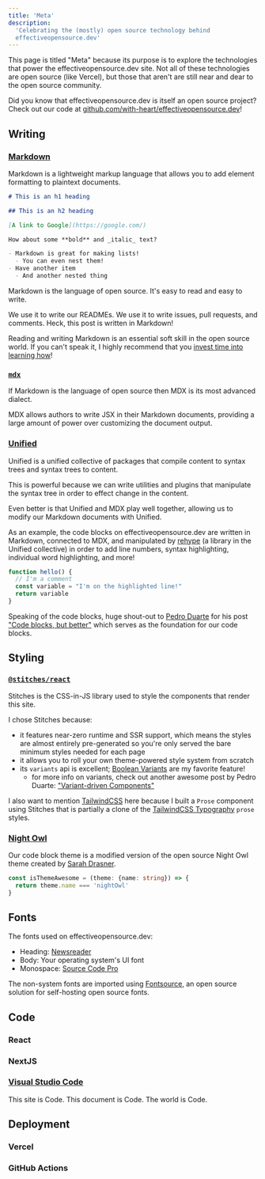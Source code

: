 ```yaml
---
title: 'Meta'
description:
  'Celebrating the (mostly) open source technology behind
  effectiveopensource.dev'
---
```


This page is titled "Meta" because its purpose is to explore the technologies
that power the effectiveopensource.dev site. Not all of these technologies are
open source (like Vercel), but those that aren't are still near and dear to the
open source community.

Did you know that effectiveopensource.dev is itself an open source project?
Check out our code at
[github.com/with-heart/effectiveopensource.dev](https://github.com/with-heart/effectiveopensource.dev)!

## Writing

### [Markdown]

Markdown is a lightweight markup language that allows you to add element
formatting to plaintext documents.

```md
# This is an h1 heading

## This is an h2 heading

[A link to Google](https://google.com/)

How about some **bold** and _italic_ text?

- Markdown is great for making lists!
  - You can even nest them!
- Have another item
  - And another nested thing
```

Markdown is the language of open source. It's easy to read and easy to write.

We use it to write our READMEs. We use it to write issues, pull requests, and
comments. Heck, this post is written in Markdown!

Reading and writing Markdown is an essential soft skill in the open source
world. If you can't speak it, I highly recommend that you [invest time into
learning how][markdownguide]!

### [`mdx`][mdx]

If Markdown is the language of open source then MDX is its most advanced
dialect.

MDX allows authors to write JSX in their Markdown documents, providing a large
amount of power over customizing the document output.

### [Unified]

Unified is a unified collective of packages that compile content to syntax trees
and syntax trees to content.

This is powerful because we can write utilities and plugins that manipulate the
syntax tree in order to effect change in the content.

Even better is that Unified and MDX play well together, allowing us to modify
our Markdown documents with Unified.

As an example, the code blocks on effectiveopensource.dev are written in
Markdown, connected to MDX, and manipulated by [rehype] (a library in the
Unified collective) in order to add line numbers, syntax highlighting,
individual word highlighting, and more!

```jsx line=3 showLineNumbers=true
function hello() {
  // I'm a comment
  const variable = "I'm on the highlighted line!"
  return variable
}
```

Speaking of the code blocks, huge shout-out to [Pedro Duarte][pedro] for his
post ["Code blocks, but better"][bettercodeblocks] which serves as the
foundation for our code blocks.

## Styling

### [`@stitches/react`][stitches]

Stitches is the CSS-in-JS library used to style the components that render this
site.

I chose Stitches because:

- it features near-zero runtime and SSR support, which means the styles are
  almost entirely pre-generated so you're only served the bare minimum styles
  needed for each page
- it allows you to roll your own theme-powered style system from scratch
- its `variants` api is excellent; [Boolean Variants][booleanvariants] are my
  favorite feature!
  - for more info on variants, check out another awesome post by Pedro Duarte: [
    "Variant-driven Components"][variantdrivencomponents]

I also want to mention [TailwindCSS][tailwindcss] here because I built a `Prose`
component using Stitches that is partially a clone of the [TailwindCSS
Typography][tailwindtypography] `prose` styles.

### [Night Owl][nightowl]

Our code block theme is a modified version of the open source Night Owl theme
created by [Sarah Drasner][sdras].

```ts
const isThemeAwesome = (theme: {name: string}) => {
  return theme.name === 'nightOwl'
}
```

## Fonts

The fonts used on effectiveopensource.dev:

- Heading: [Newsreader]
- Body: Your operating system's UI font
- Monospace: [Source Code Pro][sourcecodepro]

The non-system fonts are imported using [Fontsource], an open source solution
for self-hosting open source fonts.

## Code

### React

### NextJS

### [Visual Studio Code][vsc]

This site is Code. This document is Code. The world is Code.

## Deployment

### Vercel

### GitHub Actions

[stitches]: https://stitches.dev/
[fontsource]: https://fontsource.org/
[markdown]: https://daringfireball.net/projects/markdown/
[markdownguide]: https://www.markdownguide.org/
[mdx]: https://mdxjs.com/
[unified]: https://unifiedjs.com/
[bettercodeblocks]: https://ped.ro/blog/code-blocks-but-better
[variantdrivencomponents]: https://ped.ro/blog/variant-driven-components
[pedro]: https://ped.ro/
[rehype]: https://github.com/rehypejs/rehype
[tailwindcss]: https://tailwindcss.com/
[tailwindtypography]: https://github.com/tailwindlabs/tailwindcss-typography
[booleanvariants]: https://stitches.dev/docs/variants#boolean-variants
[newsreader]:
  https://fonts.google.com/specimen/Newsreader?preview.text=effectiveopensource.dev&preview.text_type=custom
[sourcecodepro]:
  https://fonts.google.com/specimen/Source+Code+Pro?preview.text=effectiveopensource.dev&preview.text_type=custom
[vsc]: https://code.visualstudio.com/
[react]: https://reactjs.org/
[nightowl]: https://marketplace.visualstudio.com/items?itemName=sdras.night-owl
[sdras]: https://sarahdrasnerdesign.com/
